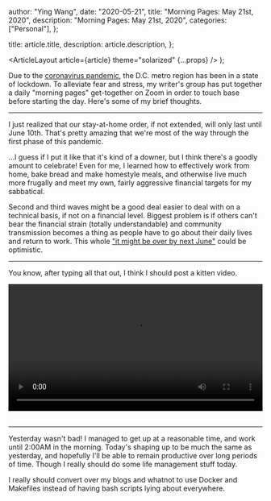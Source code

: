 
  author: "Ying Wang",
  date: "2020-05-21",
  title: "Morning Pages: May 21st, 2020",
  description: "Morning Pages: May 21st, 2020",
  categories: ["Personal"],
};

  title: article.title,
  description: article.description,
};

  <ArticleLayout article={article} theme="solarized" {...props} />
);

Due to the [coronavirus
pandemic](https://en.wikipedia.org/wiki/2019-20_coronavirus_pandemic), the D.C.
metro region has been in a state of lockdown. To alleviate fear and stress, my
writer's group has put together a daily "morning pages" get-together on Zoom in
order to touch base before starting the day. Here's some of my brief thoughts.

---

I just realized that our stay-at-home order, if not extended, will only last
until June 10th. That's pretty amazing that we're most of the way through the
first phase of this pandemic.

...I guess if I put it like that it's kind of a downer, but I think there's a
goodly amount to celebrate! Even for me, I learned how to effectively work from
home, bake bread and make homestyle meals, and otherwise live much more frugally
and meet my own, fairly aggressive financial targets for my sabbatical.

Second and third waves might be a good deal easier to deal with on a technical
basis, if not on a financial level. Biggest problem is if others can't bear the
financial strain (totally understandable) and community transmission becomes a
thing as people have to go about their daily lives and return to work. This
whole ["it might be over by next
June"](https://taskandpurpose.com/news/coronavirus-vaccine-pentagon-memo) could
be optimistic.

---

You know, after typing all that out, I think I should post a kitten video.

<!-- https://stackoverflow.com/a/26276254 -->

<video style="width: 100%; width: -moz-available; width: -webkit-fill-available; width: fill-available; max-width: 100%;" controls>
    <source src="/video/posts/2020/05/21/morning_pages.mp4" type="video/mp4">
    Your browser does not support HTML5 video.
</video>
<br/>
<br/>

---

Yesterday wasn't bad! I managed to get up at a reasonable time, and work until
2:00AM in the morning. Today's shaping up to be much the same as yesterday, and
hopefully I'll be able to remain productive over long periods of time. Though I
really should do some life management stuff today.

I really should convert over my blogs and whatnot to use Docker and Makefiles
instead of having bash scripts lying about everywhere.
